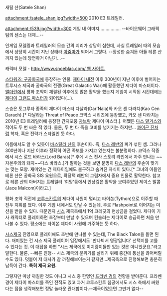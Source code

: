 새틸 샨(Satele Shan)

attachment:/satele_shan.jpg?width=500
2010 E3 트레일러.

attachment:/539.jpg?width=300
게임 내 이미지................. --바이오웨어 그래픽팀의 센스는 대체...--

인게임 모델링과 트레일러의 모습 간의 괴리가 상당히 심한데, 사실 트레일러 때의 모습에서 상당히 시간이 지난 상태라 [[아줌마]]가 되어서 그렇다. --장성한 숨겨둔 아들 테론 샨까지 있는데 당연하거 아닌가...--

캐릭터 모델 - [[http://www.snoeblac.com/ 웹 사이트.]]

[[스타워즈: 구공화국]]에 등장하는 인물. [[제다이 내전]] 이후 300년이 지난 이후에 벌어지는 트루시스 제국과 공화국의 전쟁(Great Galactic War)때 활동했던 제다이 마스터이다. [[앨더란]]에서 평화 조약이 체결된 이후에도 많은 활약을 했는지 게임이 시작된 시간대에는 [[제다이]] [[그랜드 마스터]]가 되어있다(...).

스승은 토그루타 종족의 제다이 마스터 다날라(Dar'Nala)와 카오 센 다라치(Kao Cen Darach).[* 다날라는 Threat of Peace 코믹스 시리즈에 등장했고, 카오 센 다라치는 2010년 E3 트레일러에 등장한 간지포풍 [[자브락]] 제다이 마스터.]. 어쨌든 [[다스 말거스]]와 적어도 두 번 싸운 적 있다. 물론, 두 번 다 죽을 고비를 넘기기는 하지만... [[콰이곤 진]]처럼 학자, 혹은 전략가 스타일인 듯 하다.

이름에서도 알 수 있듯이 [[바스틸라 샨]]의 후손이다. 즉, [[다스 레반]]의 피가 섞인 셈. 그러나 300년이나 지난 이후라 정확히 어떤 족보를 가지고 있는지는 불분명하다. 코믹스 작중에서 시스 로드 바라스(Lord Baras)[* 후에 시스 전사 스토리 라인에서 자주 만나는 ~~자본주의의 돼지~~다스 바라스.]가 말하는 것을 보면 분명히 [[다스 레반]]의 후손이 맞기는 맞는 모양. 재미있는 건 제다이임에도 불구하고 숨겨진 자식이 있다.[* 그녀의 아들인 테론 샨은 공화국 SIS 요원으로, 확장팩 레반의 그림자에서 중요 인물로 활약한다. 참고로 테론 샨의 아버지는 트레일러 '희망'등에서 인상깊은 활약을 보여주었던 제이스 말콤(Jace Malcom)이라고.] 

평화 조약 직전에 [[코루스칸트]]의 제다이 사원이 털리고 타이쏜(Tython)으로 이주할 때 진두 지휘를 했다. 이후 게임 내에서도 만날 수 있는데, 주로 Flashpoint로 이어지는 미션을 받을 수 있다. 때문인지 [[시스]] 제국측에서 1억 크레딧의 현상금을 걸었다. 제다이 기사 캐릭터로 플레이하면 초장부터 만날 수 있으며 컨슬러는 제다이로 승급하면 처음 만나볼 수 있다. 평소에는 타이쏜 제다이 사원에 거주하는 듯 하다.

[[시스]]제국 진영으로 플레이해도 초반에 만나볼 수 있는데, The Black Talon을 돌면 된다. 재미있는 건 시스 제국 플레이어 입장에서도 '만나뵈서 영광입니다' 선택지를 고를 수 있다는 것. 이 대답을 하면 "시스 제국에도 미치광이들만 있는 것은 아니었군요."라고 말한다. 물론, --빠른 진행-- 시스 제국의 분위기를 살리기 위해 중간에 통신을 끊어버릴 수도 있다. 덧붙여 저 대사가 참 까칠해보이는거 같지만...제국측으로 진행해보면 충분히 납득이 간다. '''특히 제국 요원.'''

그렇지만 마냥 까칠한 것도 아니고 시스 중 한명인 [[프라벤 경]]의 전향을 받아준다. 프라벤 경이 제다이 마스터를 죽인 전적도 있고 과거 코루스칸트 침공에서도 시스 측에서 싸웠다는 점을 생각해보면 정말 놀라운 관대함이다.--제국이었으면 그딴거 없다--


